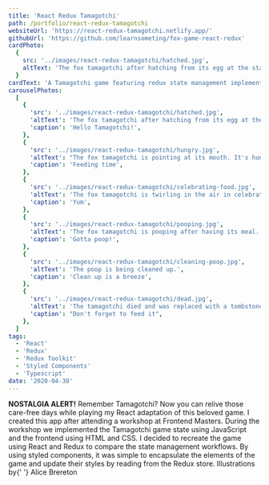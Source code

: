 ```yaml
---
title: 'React Redux Tamagotchi'
path: /portfolio/react-redux-tamagotchi
websiteUrl: 'https://react-redux-tamagotchi.netlify.app/'
githubUrl: 'https://github.com/learnsometing/fox-game-react-redux'
cardPhoto:
  {
    src: '../images/react-redux-tamagotchi/hatched.jpg',
    altText: 'The fox tamagotchi after hatching from its egg at the start of the game.',
  }
cardText: 'A Tamagotchi game featuring redux state management implemented via redux-toolkit'
carouselPhotos:
  [
    {
      'src': '../images/react-redux-tamagotchi/hatched.jpg',
      'altText': 'The fox tamagotchi after hatching from its egg at the start of the game.',
      'caption': 'Hello Tamagotchi!',
    },
    {
      'src': '../images/react-redux-tamagotchi/hungry.jpg',
      'altText': "The fox tamagotchi is pointing at its mouth. It's hungry!",
      'caption': 'Feeding time',
    },
    {
      'src': '../images/react-redux-tamagotchi/celebrating-food.jpg',
      'altText': 'The fox tamagotchi is twirling in the air in celebration of a fresh meal.',
      'caption': 'Yum',
    },
    {
      'src': '../images/react-redux-tamagotchi/pooping.jpg',
      'altText': 'The fox tamagotchi is pooping after having its meal.',
      'caption': 'Gotta poop!',
    },
    {
      'src': '../images/react-redux-tamagotchi/cleaning-poop.jpg',
      'altText': 'The poop is being cleaned up.',
      'caption': 'Clean up is a breeze',
    },
    {
      'src': '../images/react-redux-tamagotchi/dead.jpg',
      'altText': 'The tamagotchi died and was replaced with a tombstone.',
      'caption': "Don't forget to feed it",
    },
  ]
tags:
  - 'React'
  - 'Redux'
  - 'Redux Toolkit'
  - 'Styled Components'
  - 'Typescript'
date: '2020-04-30'
---
```



<Grid item>
  <Typography variant={'body1'} className="description fade-in" gutterBottom>
    <strong>NOSTALGIA ALERT!</strong>
  </Typography>
</Grid>
<Grid item>
  <Typography variant={'body1'} className="description fade-in" gutterBottom>
    Remember Tamagotchi? Now you can relive those care-free days while playing
    my React adaptation of this beloved game.
  </Typography>
</Grid>
<Grid item>
  <Typography variant={'body1'} className="description fade-in" gutterBottom>
    I created this app after attending a workshop at Frontend Masters. During
    the workshop we implemented the Tamagotchi game state using JavaScript and
    the frontend using HTML and CSS. I decided to recreate the game using React
    and Redux to compare the state management workflows.
  </Typography>
</Grid>
<Grid item>
  <Typography variant={'body1'} className="description fade-in" gutterBottom>
    By using styled components, it was simple to encapsulate the elements of the
    game and update their styles by reading from the Redux store.
  </Typography>
</Grid>
<Grid item>
  <Typography variant={'body1'} className="description fade-in" gutterBottom>
    Illustrations by{' '}
    <Link
      href="https://www.pickledalice.com/"
      target="_blank"
      rel="noopenner noreferrer"
    >
      Alice Brereton
    </Link>
  </Typography>
</Grid>
